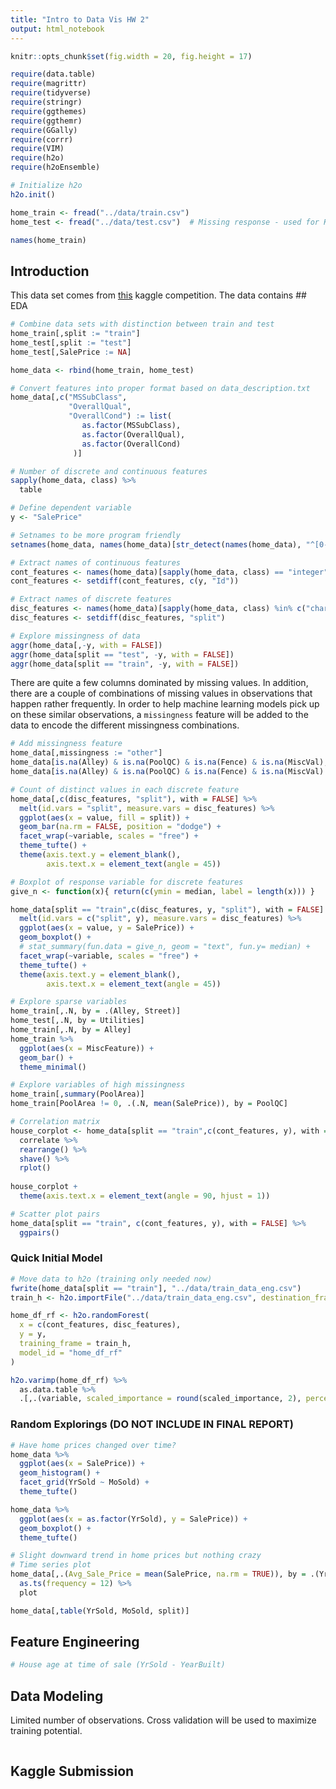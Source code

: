 ```yaml
---
title: "Intro to Data Vis HW 2"
output: html_notebook
---
```


```r
knitr::opts_chunk$set(fig.width = 20, fig.height = 17)

require(data.table)
require(magrittr)
require(tidyverse)
require(stringr)
require(ggthemes)
require(ggthemr)
require(GGally)
require(corrr)
require(VIM)
require(h2o)
require(h2oEnsemble)

# Initialize h2o
h2o.init()
```

```r
home_train <- fread("../data/train.csv")
home_test <- fread("../data/test.csv")  # Missing response - used for Kaggle submission

names(home_train)
```


## Introduction
This data set comes from [this](https://www.kaggle.com/c/house-prices-advanced-regression-techniques) kaggle competition. The data contains 
## EDA
```r
# Combine data sets with distinction between train and test
home_train[,split := "train"]
home_test[,split := "test"]
home_test[,SalePrice := NA]

home_data <- rbind(home_train, home_test)

# Convert features into proper format based on data_description.txt
home_data[,c("MSSubClass",
             "OverallQual",
             "OverallCond") := list(
                as.factor(MSSubClass),
                as.factor(OverallQual),
                as.factor(OverallCond)
              )]

# Number of discrete and continuous features
sapply(home_data, class) %>% 
  table

# Define dependent variable
y <- "SalePrice"

# Setnames to be more program friendly
setnames(home_data, names(home_data)[str_detect(names(home_data), "^[0-9]")], paste0("h", names(home_data)[str_detect(names(home_data), "^[0-9]")]))

# Extract names of continuous features
cont_features <- names(home_data)[sapply(home_data, class) == "integer"]
cont_features <- setdiff(cont_features, c(y, "Id"))

# Extract names of discrete features
disc_features <- names(home_data)[sapply(home_data, class) %in% c("character", "factor")]
disc_features <- setdiff(disc_features, "split")
```

```r
# Explore missingness of data
aggr(home_data[,-y, with = FALSE])
aggr(home_data[split == "test", -y, with = FALSE])
aggr(home_data[split == "train", -y, with = FALSE])
```
There are quite a few columns dominated by missing values. In addition, there are a couple of combinations of missing values in observations that happen rather frequently. In order to help machine learning models pick up on these similar observations, a `missingness` feature will be added to the data to encode the different missingness combinations.
```r
# Add missingness feature
home_data[,missingness := "other"]
home_data[is.na(Alley) & is.na(PoolQC) & is.na(Fence) & is.na(MiscVal), missingness := "one"]
home_data[is.na(Alley) & is.na(PoolQC) & is.na(Fence) & is.na(MiscVal) & is.na(FireplaceQu), missingness := "two"]
```


```r
# Count of distinct values in each discrete feature
home_data[,c(disc_features, "split"), with = FALSE] %>% 
  melt(id.vars = "split", measure.vars = disc_features) %>% 
  ggplot(aes(x = value, fill = split)) +
  geom_bar(na.rm = FALSE, position = "dodge") +
  facet_wrap(~variable, scales = "free") +
  theme_tufte() +
  theme(axis.text.y = element_blank(),
        axis.text.x = element_text(angle = 45))

# Boxplot of response variable for discrete features
give_n <- function(x){ return(c(ymin = median, label = length(x))) }

home_data[split == "train",c(disc_features, y, "split"), with = FALSE] %>% 
  melt(id.vars = c("split", y), measure.vars = disc_features) %>% 
  ggplot(aes(x = value, y = SalePrice)) +
  geom_boxplot() +
  # stat_summary(fun.data = give_n, geom = "text", fun.y= median) +
  facet_wrap(~variable, scales = "free") +
  theme_tufte() +
  theme(axis.text.y = element_blank(),
        axis.text.x = element_text(angle = 45))
```

```r
# Explore sparse variables
home_train[,.N, by = .(Alley, Street)]
home_test[,.N, by = Utilities]
home_train[,.N, by = Alley]
home_train %>% 
  ggplot(aes(x = MiscFeature)) +
  geom_bar() +
  theme_minimal()

# Explore variables of high missingness
home_train[,summary(PoolArea)]
home_train[PoolArea != 0, .(.N, mean(SalePrice)), by = PoolQC]
```


```r
# Correlation matrix
house_corplot <- home_data[split == "train",c(cont_features, y), with = FALSE] %>% 
  correlate %>% 
  rearrange() %>% 
  shave() %>% 
  rplot()
  
house_corplot +
  theme(axis.text.x = element_text(angle = 90, hjust = 1))

# Scatter plot pairs
home_data[split == "train", c(cont_features, y), with = FALSE] %>% 
  ggpairs()
```

### Quick Initial Model
```r
# Move data to h2o (training only needed now)
fwrite(home_data[split == "train"], "../data/train_data_eng.csv")
train_h <- h2o.importFile("../data/train_data_eng.csv", destination_frame = "train_h")

home_df_rf <- h2o.randomForest(
  x = c(cont_features, disc_features),
  y = y,
  training_frame = train_h,
  model_id = "home_df_rf"
)

h2o.varimp(home_df_rf) %>% 
  as.data.table %>% 
  .[,.(variable, scaled_importance = round(scaled_importance, 2), percentage = round(percentage, 2))]
```

### Random Explorings (DO NOT INCLUDE IN FINAL REPORT)
```r
# Have home prices changed over time?
home_data %>% 
  ggplot(aes(x = SalePrice)) +
  geom_histogram() +
  facet_grid(YrSold ~ MoSold) +
  theme_tufte()

home_data %>% 
  ggplot(aes(x = as.factor(YrSold), y = SalePrice)) +
  geom_boxplot() +
  theme_tufte()

# Slight downward trend in home prices but nothing crazy
# Time series plot
home_data[,.(Avg_Sale_Price = mean(SalePrice, na.rm = TRUE)), by = .(YrSold, MoSold)][order(YrSold, MoSold),Avg_Sale_Price] %>% 
  as.ts(frequency = 12) %>% 
  plot

home_data[,table(YrSold, MoSold, split)]
```


## Feature Engineering
```r
# House age at time of sale (YrSold - YearBuilt)
```


## Data Modeling
Limited number of observations. Cross validation will be used to maximize training potential.
```r

```

## Kaggle Submission

